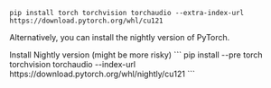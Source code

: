 ```
pip install torch torchvision torchaudio --extra-index-url https://download.pytorch.org/whl/cu121
```

Alternatively, you can install the nightly version of PyTorch.

<Accordion title="Install Nightly">
<Warning>Install Nightly version (might be more risky)</Warning>
```
pip install --pre torch torchvision torchaudio --index-url https://download.pytorch.org/whl/nightly/cu121
```
</Accordion>